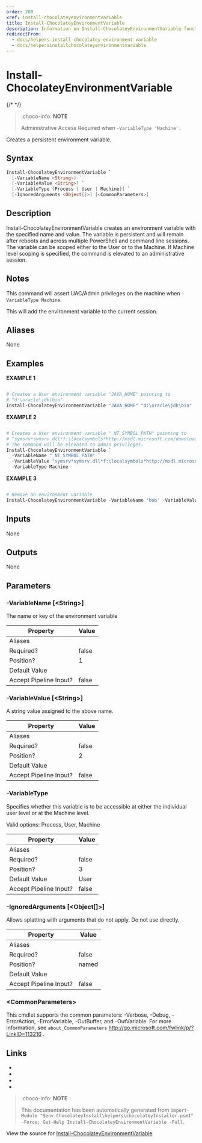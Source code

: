---
order: 200
xref: install-chocolateyenvironmentvariable
title: Install-ChocolateyEnvironmentVariable
description: Information on Install-ChocolateyEnvironmentVariable function
redirectFrom:
  - docs/helpers-install-chocolatey-environment-variable
  - docs/helpersinstallchocolateyenvironmentvariable
---

# Install-ChocolateyEnvironmentVariable

{/* <!-- This documentation is automatically generated from https://github.com/chocolatey/choco/blob/master/src/chocolatey.resources/helpers/functions/Install-ChocolateyEnvironmentVariable.ps1 using https://github.com/chocolatey/choco/blob/master/GenerateDocs.ps1. Contributions are welcome at the original location(s). --> */}

> :choco-info: **NOTE**
>
> Administrative Access Required when `-VariableType 'Machine'.`

Creates a persistent environment variable.

## Syntax

~~~powershell
Install-ChocolateyEnvironmentVariable `
  [-VariableName <String>] `
  [-VariableValue <String>] `
  [-VariableType {Process | User | Machine}] `
  [-IgnoredArguments <Object[]>] [<CommonParameters>]
~~~

## Description

Install-ChocolateyEnvironmentVariable creates an environment variable
with the specified name and value. The variable is persistent and
will remain after reboots and across multiple PowerShell and command
line sessions. The variable can be scoped either to the User or to
the Machine. If Machine level scoping is specified, the command is
elevated to an administrative session.

## Notes

This command will assert UAC/Admin privileges on the machine when
`-VariableType Machine`.

This will add the environment variable to the current session.

## Aliases

None

## Examples

 **EXAMPLE 1**

~~~powershell

# Creates a User environment variable "JAVA_HOME" pointing to
# "d:\oracle\jdk\bin".
Install-ChocolateyEnvironmentVariable "JAVA_HOME" "d:\oracle\jdk\bin"
~~~

**EXAMPLE 2**

~~~powershell

# Creates a User environment variable "_NT_SYMBOL_PATH" pointing to
# "symsrv*symsrv.dll*f:\localsymbols*http://msdl.microsoft.com/download/symbols".
# The command will be elevated to admin privileges.
Install-ChocolateyEnvironmentVariable `
  -VariableName "_NT_SYMBOL_PATH" `
  -VariableValue "symsrv*symsrv.dll*f:\localsymbols*http://msdl.microsoft.com/download/symbols" `
  -VariableType Machine
~~~

**EXAMPLE 3**

~~~powershell

# Remove an environment variable
Install-ChocolateyEnvironmentVariable -VariableName 'bob' -VariableValue $null
~~~ 

## Inputs

None

## Outputs

None

## Parameters

###  -VariableName [&lt;String&gt;]
The name or key of the environment variable

Property               | Value
---------------------- | -----
Aliases                | 
Required?              | false
Position?              | 1
Default Value          | 
Accept Pipeline Input? | false
 
###  -VariableValue [&lt;String&gt;]
A string value assigned to the above name.

Property               | Value
---------------------- | -----
Aliases                | 
Required?              | false
Position?              | 2
Default Value          | 
Accept Pipeline Input? | false
 
###  -VariableType
Specifies whether this variable is to be accessible at either the
individual user level or at the Machine level.


Valid options: Process, User, Machine

Property               | Value
---------------------- | -----
Aliases                | 
Required?              | false
Position?              | 3
Default Value          | User
Accept Pipeline Input? | false
 
###  -IgnoredArguments [&lt;Object[]&gt;]
Allows splatting with arguments that do not apply. Do not use directly.

Property               | Value
---------------------- | -----
Aliases                | 
Required?              | false
Position?              | named
Default Value          | 
Accept Pipeline Input? | false
 
### &lt;CommonParameters&gt;

This cmdlet supports the common parameters: -Verbose, -Debug, -ErrorAction, -ErrorVariable, -OutBuffer, and -OutVariable. For more information, see `about_CommonParameters` http://go.microsoft.com/fwlink/p/?LinkID=113216 .


## Links

 * <Xref title="Uninstall-ChocolateyEnvironmentVariable" value="uninstall-chocolateyenvironmentvariable" />
 * <Xref title="Get-EnvironmentVariable" value="get-environmentvariable" />
 * <Xref title="Set-EnvironmentVariable" value="set-environmentvariable" />
 * <Xref title="Install-ChocolateyPath" value="install-chocolateypath" />


<Xref title="Function Reference" value="powershell-reference" />

> :choco-info: **NOTE**
>
> This documentation has been automatically generated from `Import-Module "$env:ChocolateyInstall\helpers\chocolateyInstaller.psm1" -Force; Get-Help Install-ChocolateyEnvironmentVariable -Full`.

View the source for [Install-ChocolateyEnvironmentVariable](https://github.com/chocolatey/choco/blob/master/src/chocolatey.resources/helpers/functions/Install-ChocolateyEnvironmentVariable.ps1)
